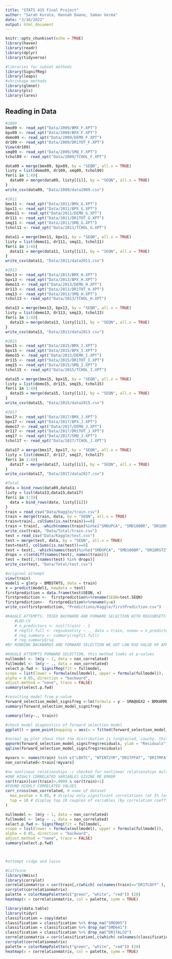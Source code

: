 ---
title: "STATS 415 Final Project"
author: "Sarah Kurata, Hannah Daane, Saman Verma"
date: "3/16/2022"
output: html_document
---

```{r setup, include=FALSE}
knitr::opts_chunk$set(echo = TRUE)
library(haven)
library(readr)
library(dplyr)
library(tidyverse)

#libraries for subset methods
library(SignifReg)
library(leaps)
#shrinkage methods
library(glmnet)
library(pls)
library(lares)
```

## Reading in Data

```{r, echo=FALSE}
#2009
bmx09 <- read_xpt("Data/2009/BMX_F.XPT")
bpx09 <- read_xpt("Data/2009/BPX_F.XPT")
demo09 <- read_xpt("Data/2009/DEMO_F.XPT")
dr109 <- read_xpt("Data/2009/DR1TOT_F.XPT")
View(dr109)
smq09 <- read_xpt("Data/2009/SMQ_F.XPT")
tchol09 <- read_xpt("Data/2009/TCHOL_F.XPT")

data09 = merge(bmx09, bpx09, by = "SEQN", all.x = TRUE)
listy = list(demo09, dr109, smq09, tchol09)
for(i in 1:4){
  data09 = merge(data09, listy[[i]], by = "SEQN", all.x = TRUE)
}
write_csv(data09, "Data/2009/data2009.csv")

#2011
bmx11 <- read_xpt("Data/2011/BMX_G.XPT")
bpx11 <- read_xpt("Data/2011/BPX_G.XPT")
demo11 <- read_xpt("Data/2011/DEMO_G.XPT")
dr111 <- read_xpt("Data/2011/DR1TOT_G.XPT")
smq11 <- read_xpt("Data/2011/SMQ_G.XPT")
tchol11 <- read_xpt("Data/2011/TCHOL_G.XPT")

data11 = merge(bmx11, bpx11, by = "SEQN", all.x = TRUE)
listy = list(demo11, dr111, smq11, tchol11)
for(i in 1:4){
  data11 = merge(data11, listy[[i]], by = "SEQN", all.x = TRUE)
}
write_csv(data11, "Data/2011/data2011.csv")

#2013
bmx13 <- read_xpt("Data/2013/BMX_H.XPT")
bpx13 <- read_xpt("Data/2013/BPX_H.XPT")
demo13 <- read_xpt("Data/2013/DEMO_H.XPT")
dr113 <- read_xpt("Data/2013/DR1TOT_H.XPT")
smq13 <- read_xpt("Data/2013/SMQ_H.XPT")
tchol13 <- read_xpt("Data/2013/TCHOL_H.XPT")

data13 = merge(bmx13, bpx13, by = "SEQN", all.x = TRUE)
listy = list(demo13, dr113, smq13, tchol13)
for(i in 1:4){
  data13 = merge(data13, listy[[i]], by = "SEQN", all.x = TRUE)
}
write_csv(data13, "Data/2013/data2013.csv")

#2015
bmx15 <- read_xpt("Data/2015/BMX_I.XPT")
bpx15 <- read_xpt("Data/2015/BPX_I.XPT")
demo15 <- read_xpt("Data/2015/DEMO_I.XPT")
dr115 <- read_xpt("Data/2015/DR1TOT_I.XPT")
smq15 <- read_xpt("Data/2015/SMQ_I.XPT")
tchol15 <- read_xpt("Data/2015/TCHOL_I.XPT")

data15 = merge(bmx15, bpx15, by = "SEQN", all.x = TRUE)
listy = list(demo15, dr115, smq15, tchol15)
for(i in 1:4){
  data15 = merge(data15, listy[[i]], by = "SEQN", all.x = TRUE)
}
write_csv(data15, "Data/2015/data2015.csv")

#2017
bmx17 <- read_xpt("Data/2017/BMX_J.XPT")
bpx17 <- read_xpt("Data/2017/BPX_J.XPT")
demo17 <- read_xpt("Data/2017/DEMO_J.XPT")
dr117 <- read_xpt("Data/2017/DR1TOT_J.XPT")
smq17 <- read_xpt("Data/2017/SMQ_J.XPT")
tchol17 <- read_xpt("Data/2017/TCHOL_J.XPT")

data17 = merge(bmx17, bpx17, by = "SEQN", all.x = TRUE)
listy = list(demo17, dr117, smq17, tchol17)
for(i in 1:4){
  data17 = merge(data17, listy[[i]], by = "SEQN", all.x = TRUE)
}
write_csv(data17, "Data/2017/data2017.csv")

#Total
data = bind_rows(data09,data11)
listy = list(data13,data15,data17)
for(i in 1:3){
  data = bind_rows(data, listy[[i]])
}
train = read_csv("Data/Kaggle/train.csv")
train = merge(train, data, by = "SEQN", all.x = TRUE)
train=train[, colSums(is.na(train))==0]
train = train[, -which(names(train)%in%c("SMDUPCA", "SMD100BR", "DR1DRSTZ", "DRABF", "RIDSTATR"))]
write_csv(train, "Data/Total/train.csv")
test = read_csv("Data/Kaggle/test.csv")
test = merge(test, data, by = "SEQN", all.x = TRUE)
test=test[, colSums(is.na(test))==0]
test = test[, -which(names(test)%in%c("SMDUPCA", "SMD100BR", "DR1DRSTZ", "DRABF", "RIDSTATR"))]
drops = c(setdiff(names(test), names(train)))
test = test[,!(names(test) %in% drops)]
write_csv(test, "Data/Total/test.csv")
```


```{r}
#original attempt
view(train)
model1 = glm(y ~ BMDSTATS, data = train)
x = predict(model1, newdata = test)
firstprediction = data.frame(test$SEQN, x)
firstprediction <-  firstprediction%>%rename(SEQN=test.SEQN)
firstprediction<-  firstprediction%>%rename(y=x)
write_csv(firstprediction, "Predictions/Kaggle/firstPrediction.csv")

#KAGGLE ATTEMPTS. TRIED BACKWARD AND FORWARD SELECTION WITH REGSUBSETS
    #LOO-CV
    # n_predictors <- ncol(train) - 1
    # regfit.full <- regsubsets(y ~ ., data = train, nvmax = n_predictors, method = "backward")
    # reg.summary <- summary(regfit.full)
    # reg.summary$rsq
#BY RUNNING BACKWARDS AND FORWARD SELECTION WE GOT LOW RSQ VALUE OF APPROXIMATELY .32

#KAGGLE ATTEMPTS FORWARD SELECTION, this method looks at p-values
nullmodel <- lm(y ~ 1, data = non_correlated)
fullmodel <- lm(y ~ ., data = non_correlated)
select.p.fwd <- SignifReg(fit = fullmodel,
scope = list(lower = formula(nullmodel), upper = formula(fullmodel)),
alpha = 0.05, direction = "backward",
adjust.method = "none", trace = FALSE)
summary(select.p.fwd)

#resulting model from p-value
forward_selection_model_signifreg <-lm(formula = y ~ SMAQUEX2 + BMXARML + DMDBORN4 + BPXSY1 + BPACSZ + DR1TSUGR + DR1TFIBE + RIDAGEYR + DR1TKCAL + BMXWT + BMXBMI + BMXHT + BMXWAIST + RIDEXMON + BMXARMC + SIAPROXY + DR1TATOC + FIALANG + DR1TS100 + SEQN + LBXTC + SIAINTRP + WTINT2YR, data = train)
summary(forward_selection_model_signifreg)

summary(lm(y~., train))

#check model diagnostics of forward selection model
ggplot() + geom_point(mapping = aes(x = fitted(forward_selection_model_signifreg), residuals(forward_selection_model_signifreg))) + geom_hline(yintercept = 0) + xlab("Fitted values") + ylab("Residuals")

#normal qq plot shows that the distribution is longtailed, cauchy. this is concerning for least squares
qqnorm(forward_selection_model_signifreg$residuals, ylab = "Residuals")
qqline(forward_selection_model_signifreg$residuals)

myvars <- names(train) %in% c("LBXTC", "WTINT2YR","DR1TPFAT", "DR1TMFAT", "DR1TFOLA", "DR1TSFAT")
non_correlated<-train[!myvars]

#no nonlinear relationships :/ checked for nonlinear relationships multiple ways
#ONE HIGHLY CORRELATED VARIABLES GIVING ME ERROR
cor(train)[cor(train)>.9999 & cor(train)<1]
#FOUND HIGHLY CORRELATED VALUES
corr_cross(non_correlated, # name of dataset
  max_pvalue = 0.05, # display only significant correlations (at 5% level)
  top = 10 # display top 10 couples of variables (by correlation coefficient)
)

nullmodel <- lm(y ~ 1, data = non_correlated)
fullmodel <- lm(y ~ ., data = non_correlated)
select.p.fwd <- SignifReg(fit = fullmodel,
scope = list(lower = formula(nullmodel), upper = formula(fullmodel)),
alpha = 0.05, direction = "backward",
adjust.method = "none", trace = FALSE)
summary(select.p.fwd)



#attempt ridge and lasso

```


```{r}
#Caffeine
library(Hmisc)
library(corrplot)
correlationmatrix = cor(train[,c(which( colnames(train)=="DR1TCAFF" ), which( colnames(train)=="DMDHREDU" ), which( colnames(train)=="INDHHIN2" ), which( colnames(train)=="INDFMIN2" ), which( colnames(train)=="INDFMPIR" ))])
corrplot(correlationmatrix)
palette = colorRampPalette(c("green", "white", "red")) (20)
heatmap(x = correlationmatrix, col = palette, symm = TRUE)
```


```{r}
library(data.table)
library(tidyr)
classification = copy(data)
classification = classification %>% drop_na("SMQ905")
classification = classification %>% drop_na("SMD641")
classification = classification %>% drop_na("DR1TALCO")
correlationmatrix = cor(classification[,c(which( colnames(classification)=="SMQ905" ), which( colnames(classification)=="SMD641" ), which( colnames(classification)=="DR1TALCO" ))])
corrplot(correlationmatrix)
palette = colorRampPalette(c("green", "white", "red")) (20)
heatmap(x = correlationmatrix, col = palette, symm = TRUE)
```


```{r}

```